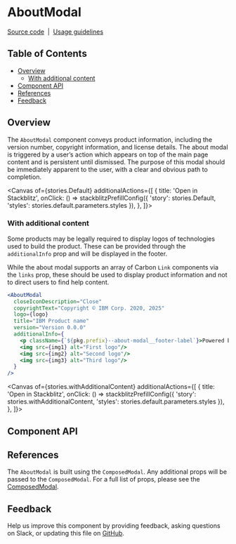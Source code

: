 
# AboutModal

[Source code](https://github.com/carbon-design-system/ibm-products/tree/main/packages/ibm-products/src/components/AboutModal)
&nbsp;|&nbsp;
[Usage guidelines](https://pages.github.ibm.com/carbon/ibm-products/components/about-modal/usage/)

## Table of Contents

- [Overview](#overview)
  - [With additional content](#with-additional-content)
- [Component API](#component-api)
- [References](#references)
- [Feedback](#feedback)

## Overview

The `AboutModal` component conveys product information, including the version number, copyright information, and license details.
The about modal is triggered by a user’s action which appears on top of the main page content and is persistent until dismissed. 
The purpose of this modal should be immediately apparent to the user, with a clear and obvious path to completion.

<Canvas
  of={stories.Default}
  additionalActions={[
      {
        title: 'Open in Stackblitz',
        onClick: () => stackblitzPrefillConfig({
          'story': stories.Default,
          'styles': stories.default.parameters.styles
      }),
      },
    ]}>
</Canvas>


### With additional content

Some products may be legally required to display logos of technologies used to build the product.
These can be provided through the `additionalInfo` prop and will be displayed in the footer.

While the about modal supports an array of Carbon `Link` components via the `links` prop, these
should be used to display product information and not to direct users to find help content.

```jsx
<AboutModal
  closeIconDescription="Close"
  copyrightText="Copyright © IBM Corp. 2020, 2025"
  logo={logo}
  title="IBM Product name"
  version="Version 0.0.0"
  additionalInfo={
    <p className={`${pkg.prefix}--about-modal__footer-label`}>Powered by</p>
    <img src={img1} alt="First logo"/>
    <img src={img2} alt="Second logo"/>
    <img src={img3} alt="Third logo"/>
  }
/>
```

<Canvas
  of={stories.withAdditionalContent}
  additionalActions={[
      {
        title: 'Open in Stackblitz',
        onClick: () => stackblitzPrefillConfig({
          'story': stories.withAdditionalContent,
          'styles': stories.default.parameters.styles
      }),
      },
    ]}>
</Canvas>

## Component API

<Controls />

## References

The `AboutModal` is built using the `ComposedModal`. Any additional props will be passed to the `ComposedModal`.
For a full list of props, please see the [ComposedModal](https://react.carbondesignsystem.com/?path=/docs/components-modal).

## Feedback

Help us improve this component by providing feedback, asking questions on Slack,
or updating this file on
[GitHub](https://github.com/carbon-design-system/ibm-products/edit/main/packages/ibm-products/src/components/AboutModal/AboutModal.mdx).
